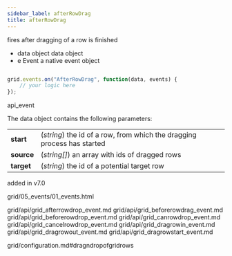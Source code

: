 ```yaml
---
sidebar_label: afterRowDrag
title: afterRowDrag
---
```



          


<Short>

fires after dragging of a row is finished


</Short>



- data		object		data object
- e		    Event		a native event object

~~~js

grid.events.on("AfterRowDrag", function(data, events) {
    // your logic here
});


~~~
 api_event

<Descr>

The data object contains the following parameters:

<table class="webixdoc_links">
	<tbody>
        <tr>
			<td class="webixdoc_links0"><b>start</b></td>
			<td>(<i>string</i>) the id of a row, from which the dragging process has started</td>
		</tr>
        <tr>
			<td class="webixdoc_links0"><b>source</b></td>
			<td>(<i>string[]</i>) an array with ids of dragged rows</td>
		</tr>
        <tr>
			<td class="webixdoc_links0"><b>target</b></td>
			<td>(<i>string</i>) the id of a potential target row</td>
		</tr>
    </tbody>
</table>



</Descr>


 added in v7.0

 grid/05_events/01_events.html


grid/api/grid_afterrowdrop_event.md
grid/api/grid_beforerowdrag_event.md
grid/api/grid_beforerowdrop_event.md
grid/api/grid_canrowdrop_event.md
grid/api/grid_cancelrowdrop_event.md
grid/api/grid_dragrowin_event.md
grid/api/grid_dragrowout_event.md
grid/api/grid_dragrowstart_event.md

 grid/configuration.md#dragndropofgridrows
